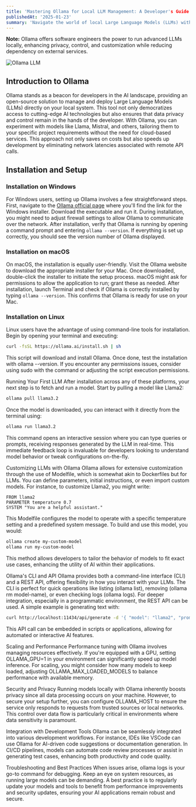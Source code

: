 ```yaml
---
title: 'Mastering Ollama for Local LLM Management: A Developer's Guide'
publishedAt: '2025-01-23'
summary: 'Navigate the world of local Large Language Models (LLMs) with Ollama. Learn how to install, configure, and leverage this tool for a private, customizable AI environment tailored for software engineers.'
---
```


<Callout emoji="🧠">

**Note:** Ollama offers software engineers the power to run advanced LLMs locally, enhancing privacy, control, and customization while reducing dependency on external services.

</Callout>

<Image
  src='/images/ollama/ollama.png'
  alt='Ollama LLM'
  width={1024}
  height={512}
/>

## Introduction to Ollama

Ollama stands as a beacon for developers in the AI landscape, providing an open-source solution to manage and deploy Large Language Models (LLMs) directly on your local system. This tool not only democratizes access to cutting-edge AI technologies but also ensures that data privacy and control remain in the hands of the developer. With Ollama, you can experiment with models like Llama, Mistral, and others, tailoring them to your specific project requirements without the need for cloud-based services. This approach not only saves on costs but also speeds up development by eliminating network latencies associated with remote API calls.

## Installation and Setup

### Installation on Windows

For Windows users, setting up Ollama involves a few straightforward steps. First, navigate to the [Ollama official page](https://ollama.com) where you'll find the link for the Windows installer. Download the executable and run it. During installation, you might need to adjust firewall settings to allow Ollama to communicate over the network. After installation, verify that Ollama is running by opening a command prompt and entering `ollama --version`. If everything is set up correctly, you should see the version number of Ollama displayed.

### Installation on macOS

On macOS, the installation is equally user-friendly. Visit the Ollama website to download the appropriate installer for your Mac. Once downloaded, double-click the installer to initiate the setup process. macOS might ask for permissions to allow the application to run; grant these as needed. After installation, launch Terminal and check if Ollama is correctly installed by typing `ollama --version`. This confirms that Ollama is ready for use on your Mac.

### Installation on Linux

Linux users have the advantage of using command-line tools for installation. Begin by opening your terminal and executing:

```bash
curl -fsSL https://ollama.ai/install.sh | sh
```

This script will download and install Ollama. Once done, test the installation with ollama --version. If you encounter any permissions issues, consider using sudo with the command or adjusting the script execution permissions.

Running Your First LLM
After installation across any of these platforms, your next step is to fetch and run a model. Start by pulling a model like Llama2:

```bash
ollama pull llama3.2
```

Once the model is downloaded, you can interact with it directly from the terminal using:

```bash
ollama run llama3.2
```

This command opens an interactive session where you can type queries or prompts, receiving responses generated by the LLM in real-time. This immediate feedback loop is invaluable for developers looking to understand model behavior or tweak configurations on-the-fly.

Customizing LLMs with Ollama
Ollama allows for extensive customization through the use of Modelfile, which is somewhat akin to Dockerfiles but for LLMs. You can define parameters, initial instructions, or even import custom models. For instance, to customize Llama2, you might write:

```plaintext
FROM llama2
PARAMETER temperature 0.7
SYSTEM "You are a helpful assistant."
```

This Modelfile configures the model to operate with a specific temperature setting and a predefined system message. To build and use this model, you would:

```bash
ollama create my-custom-model
ollama run my-custom-model
```

This method allows developers to tailor the behavior of models to fit exact use cases, enhancing the utility of AI within their applications.

Ollama's CLI and API
Ollama provides both a command-line interface (CLI) and a REST API, offering flexibility in how you interact with your LLMs. The CLI is perfect for quick operations like listing (ollama list), removing (ollama rm model-name), or even checking logs (ollama logs). For deeper integration, especially in a programmatic environment, the REST API can be used. A simple example is generating text with:

```bash
curl http://localhost:11434/api/generate -d '{ "model": "llama2", "prompt": "Why is the sky blue?" }'
```

This API call can be embedded in scripts or applications, allowing for automated or interactive AI features.

Scaling and Performance
Performance tuning with Ollama involves managing resources effectively. If you're equipped with a GPU, setting OLLAMA_GPU=1 in your environment can significantly speed up model inference. For scaling, you might consider how many models to keep loaded, adjusting OLLAMA_MAX_LOADED_MODELS to balance performance with available memory.

Security and Privacy
Running models locally with Ollama inherently boosts privacy since all data processing occurs on your machine. However, to secure your setup further, you can configure OLLAMA_HOST to ensure the service only responds to requests from trusted sources or local networks. This control over data flow is particularly critical in environments where data sensitivity is paramount.

Integration with Development Tools
Ollama can be seamlessly integrated into various development workflows. For instance, IDEs like VSCode can use Ollama for AI-driven code suggestions or documentation generation. In CI/CD pipelines, models can automate code review processes or assist in generating test cases, enhancing both productivity and code quality.

Troubleshooting and Best Practices
When issues arise, ollama logs is your go-to command for debugging. Keep an eye on system resources, as running large models can be demanding. A best practice is to regularly update your models and tools to benefit from performance improvements and security updates, ensuring your AI applications remain robust and secure.
